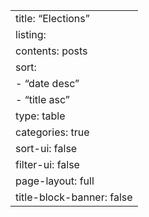 ---
title: "Elections"
listing:
  contents: posts
  sort:
    - "date desc"
    - "title asc"
  type: table
  categories: true
  sort-ui: false
  filter-ui: false
page-layout: full
title-block-banner: false
---